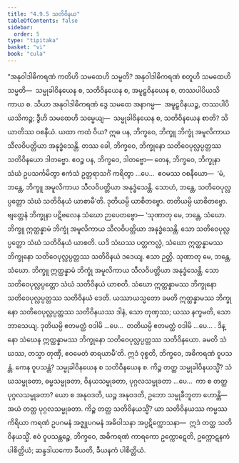 ```yaml
---
title: "4.9.5 သတိဝိနယ"
tableOfContents: false
sidebar:
  order: 5
type: "tipitaka"
basket: "vi"
book: "cula"
---
```



<DynamicBreadcrumb />

<Division number="236" book="cula" e="ch" v="4" p="229">

<Paragraph number="967" book="cula">
“အနုဝါဒါဓိကရဏံ ကတိဟိ သမထေဟိ သမ္မတိ? အနုဝါဒါဓိကရဏံ စတူဟိ သမထေဟိ သမ္မတိ—  သမ္မုခါဝိနယေန စ, သတိဝိနယေန စ, အမူဠှဝိနယေန စ, တဿပါပိယသိကာယ စ. သိယာ အနုဝါဒါဓိကရဏံ ဒွေ သမထေ အနာဂမ္မ—  အမူဠှဝိနယဉ္စ, တဿပါပိယသိကဉ္စ; ဒွီဟိ သမထေဟိ သမ္မေယျ—  သမ္မုခါဝိနယေန စ, သတိဝိနယေန စာတိ? သိယာတိဿ ဝစနီယံ. ယထာ ကထံ ဝိယ? ဣဓ ပန, ဘိက္ခဝေ, ဘိက္ခူ ဘိက္ခုံ အမူလိကာယ သီလဝိပတ္တိယာ အနုဒ္ဓံသေန္တိ. တဿ ခေါ, ဘိက္ခဝေ, ဘိက္ခုနော သတိဝေပုလ္လပ္ပတ္တဿ သတိဝိနယော ဒါတဗ္ဗော. ဧဝဉ္စ ပန, ဘိက္ခဝေ, ဒါတဗ္ဗော—
</Paragraph>

<Paragraph number="968" book="cula">
တေန, ဘိက္ခဝေ, ဘိက္ခုနာ သံဃံ ဥပသင်္ကမိတွာ ဧကံသံ ဥတ္တရာသင်္ဂံ ကရိတွာ …ပေ…  ဧဝမဿ ဝစနီယော—  ‘မံ, ဘန္တေ, ဘိက္ခူ အမူလိကာယ သီလဝိပတ္တိယာ အနုဒ္ဓံသေန္တိ. သောဟံ, ဘန္တေ, သတိဝေပုလ္လပ္ပတ္တော သံဃံ သတိဝိနယံ ယာစာမီ’တိ. ဒုတိယမ္ပိ ယာစိတဗ္ဗော. တတိယမ္ပိ ယာစိတဗ္ဗော. ဗျတ္တေနံ ဘိက္ခုနာ ပဋိဗလေန သံဃော ဉာပေတဗ္ဗော—
</Paragraph>

<Paragraph number="969" book="cula">
‘သုဏာတု မေ, ဘန္တေ, သံဃော. ဘိက္ခူ ဣတ္ထန္နာမံ ဘိက္ခုံ အမူလိကာယ သီလဝိပတ္တိယာ အနုဒ္ဓံသေန္တိ. သော သတိဝေပုလ္လပ္ပတ္တော သံဃံ သတိဝိနယံ ယာစတိ. ယဒိ သံဃဿ ပတ္တကလ္လံ, သံဃော ဣတ္ထန္နာမဿ ဘိက္ခုနော သတိဝေပုလ္လပ္ပတ္တဿ သတိဝိနယံ ဒဒေယျ. ဧသာ ဉတ္တိ.
</Paragraph>

<Paragraph number="970" book="cula">
သုဏာတု မေ, ဘန္တေ, သံဃော. ဘိက္ခူ ဣတ္ထန္နာမံ ဘိက္ခုံ အမူလိကာယ သီလဝိပတ္တိယာ အနုဒ္ဓံသေန္တိ. သော သတိဝေပုလ္လပ္ပတ္တော သံဃံ သတိဝိနယံ ယာစတိ. သံဃော ဣတ္ထန္နာမဿ ဘိက္ခုနော သတိဝေပုလ္လပ္ပတ္တဿ သတိဝိနယံ ဒေတိ. ယဿာယသ္မတော ခမတိ ဣတ္ထန္နာမဿ ဘိက္ခုနော သတိဝေပုလ္လပ္ပတ္တဿ သတိဝိနယဿ ဒါနံ, သော တုဏှဿ; ယဿ နက္ခမတိ, သော ဘာသေယျ.
</Paragraph>

<Paragraph number="971" book="cula">
ဒုတိယမ္ပိ ဧတမတ္ထံ ဝဒါမိ …ပေ…  တတိယမ္ပိ ဧတမတ္ထံ ဝဒါမိ …ပေ… .
</Paragraph>

<Paragraph number="972" book="cula">
ဒိန္နော သံဃေန ဣတ္ထန္နာမဿ ဘိက္ခုနော သတိဝေပုလ္လပ္ပတ္တဿ သတိဝိနယော. ခမတိ သံဃဿ, တသ္မာ တုဏှီ, ဧဝမေတံ ဓာရယာမီ’တိ.
</Paragraph>

<Paragraph number="973" book="cula">
ဣဒံ ဝုစ္စတိ, ဘိက္ခဝေ, အဓိကရဏံ ဝူပသန္တံ. ကေန ဝူပသန္တံ? သမ္မုခါဝိနယေန စ သတိဝိနယေန စ. ကိဉ္စ တတ္ထ သမ္မုခါဝိနယသ္မိံ? သံဃသမ္မုခတာ, ဓမ္မသမ္မုခတာ, ဝိနယသမ္မုခတာ, ပုဂ္ဂလသမ္မုခတာ …ပေ…  ကာ စ တတ္ထ ပုဂ္ဂလသမ္မုခတာ? ယော စ အနုဝဒတိ, ယဉ္စ အနုဝဒတိ, ဥဘော သမ္မုခီဘူတာ ဟောန္တိ—  အယံ တတ္ထ ပုဂ္ဂလသမ္မုခတာ. ကိဉ္စ တတ္ထ သတိဝိနယသ္မိံ? ယာ သတိဝိနယဿ ကမ္မဿ ကိရိယာ ကရဏံ ဥပဂမနံ အဇ္ဈုပဂမနံ အဓိဝါသနာ အပ္ပဋိက္ကောသနာ—  ဣဒံ တတ္ထ သတိဝိနယသ္မိံ. ဧဝံ ဝူပသန္တဉ္စေ, ဘိက္ခဝေ, အဓိကရဏံ ကာရကော ဥက္ကောဋေတိ, ဥက္ကောဋနကံ ပါစိတ္တိယံ; ဆန္ဒဒါယကော ခီယတိ, ခီယနကံ ပါစိတ္တိယံ.
</Paragraph>
</Division>